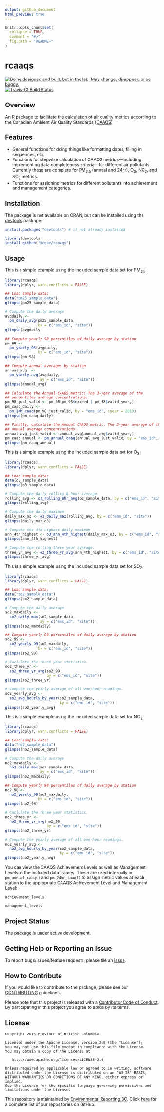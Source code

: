 ```yaml
---
output: github_document
html_preview: true
---
```


<!-- README.md is generated from README.Rmd. Please edit that file -->

```r
knitr::opts_chunk$set(
  collapse = TRUE,
  comment = "#>",
  fig.path = "README-"
)
```

# rcaaqs

<div id="devex-badge"><a rel="Exploration" href="https://github.com/BCDevExchange/docs/blob/master/discussion/projectstates.md"><img alt="Being designed and built, but in the lab. May change, disappear, or be buggy." style="border-width:0" src="https://assets.bcdevexchange.org/images/badges/exploration.svg" title="Being designed and built, but in the lab. May change, disappear, or be buggy." /></a>[![Travis-CI Build Status](https://travis-ci.org/bcgov/rcaaqs.svg?branch=master)](https://travis-ci.org/bcgov/rcaaqs)</div>

## Overview

An [R](https://www.r-project.org/) package to facilitate the calculation of air quality 
metrics according to the Canadian Ambient Air Quality Standards
([CAAQS](http://www.ccme.ca/en/current_priorities/air/caaqs.html))

## Features

- General functions for doing things like formatting dates, filling in
  sequences, etc. 
- Functions for stepwise calculation of CAAQS metrics&mdash;including implementing data completeness criteria&mdash;for
  different air pollutants. Currently these are complete for PM~2.5~ 
  (annual and 24hr), O~3~, NO~2~, and SO~2~ metrics. 
- Functions for assigning
  metrics for different pollutants into achievement and management categories.

## Installation

The package is not available on CRAN, but can be installed using
the [devtools](https://github.com/hadley/devtools) package:

```r
install.packages("devtools") # if not already installed

library(devtools)
install_github("bcgov/rcaaqs")

```

## Usage

This is a simple example using the included sample data set for PM<sub>2.5</sub>. 

```r
library(rcaaqs)
library(dplyr, warn.conflicts = FALSE)

## Load sample data:
data("pm25_sample_data")
glimpse(pm25_sample_data)

# Compute the daily average
avgdaily <- 
  pm_daily_avg(pm25_sample_data, 
               by = c("ems_id", "site"))
glimpse(avgdaily)

## Compute yearly 98 percentiles of daily average by station 
pm_98 <- 
  pm_yearly_98(avgdaily, 
               by = c("ems_id", "site"))
glimpse(pm_98)

## Compute annual averages by station 
annual_avg  <- 
  pm_yearly_avg(avgdaily, 
                by = c("ems_id", "site"))
glimpse(annual_avg)

## Calculate the Annual CAAQS metric: The 3-year average of the
## percentiles average concentrations. 
pm_98_just_valid <- pm_98[pm_98$exceed | pm_98$valid_year,]
pm_caaq_daily <- 
  pm_24h_caaq(pm_98_just_valid, by = "ems_id", cyear = 2013)
glimpse(pm_caaq_daily)

## Finally, calculate the Annual CAAQS metric: The 3-year average of the
## annual average concentrations. 
annual_avg_just_valid <- annual_avg[annual_avg$valid_year,]
pm_caaq_annual <- pm_annual_caaq(annual_avg_just_valid, by = "ems_id", cyear = 2013)
glimpse(pm_caaq_annual)
```

This is a simple example using the included sample data set for O<sub>3</sub>. 
```r
library(rcaaqs)
library(dplyr, warn.conflicts = FALSE)

## Load sample data:
data(o3_sample_data)
glimpse(o3_sample_data)

# Compute the daily rolling 8 hour average
rolling_avg <- o3_rolling_8hr_avg(o3_sample_data, by = c("ems_id", "site"))
glimpse(rolling_avg)

# Compute the daily maximum
daily_max_o3 <- o3_daily_max(rolling_avg, by = c("ems_id", "site"))
glimpse(daily_max_o3)

# Compute the 4th highest daily maximum
ann_4th_highest <- o3_ann_4th_highest(daily_max_o3, by = c("ems_id", "site"))
glimpse(ann_4th_highest)

# Compute the rolling three year average.
three_yr_avg <- o3_three_yr_avg(ann_4th_highest, by = c("ems_id", "site"))
glimpse(three_yr_avg)
```

This is a simple example using the included sample data set for SO<sub>2</sub>. 

```r
library(rcaaqs)
library(dplyr, warn.conflicts = FALSE)

## Load sample data:
data("so2_sample_data")
glimpse(so2_sample_data)

# Compute the daily average
so2_maxdaily <- 
  so2_daily_max(so2_sample_data, 
                by = c("ems_id", "site"))
glimpse(so2_maxdaily)

## Compute yearly 98 percentiles of daily average by station 
so2_99 <- 
  so2_yearly_99(so2_maxdaily, 
               by = c("ems_id", "site"))
glimpse(so2_99)

# Caclulate the three year statistics.
so2_three_yr <- 
  so2_three_yr_avg(so2_99,
                   by = c("ems_id", "site"))
glimpse(so2_three_yr)

# Compute the yearly average of all one-hour readings.
so2_yearly_avg <- 
  so2_avg_hourly_by_year(so2_sample_data,
                         by = c("ems_id", "site"))
glimpse(so2_yearly_avg)
```

This is a simple example using the included sample data set for NO<sub>2</sub>. 
```r
library(rcaaqs)
library(dplyr, warn.conflicts = FALSE)

## Load sample data:
data("no2_sample_data")
glimpse(no2_sample_data)

# Compute the daily average
no2_maxdaily <- 
  no2_daily_max(no2_sample_data, 
                by = c("ems_id", "site"))
glimpse(no2_maxdaily)

## Compute yearly 98 percentiles of daily average by station 
no2_98 <- 
  no2_yearly_98(no2_maxdaily, 
               by = c("ems_id", "site"))
glimpse(no2_98)

# Caclulate the three year statistics.
no2_three_yr <- 
  no2_three_yr_avg(no2_98,
                   by = c("ems_id", "site"))
glimpse(no2_three_yr)

# Compute the yearly average of all one-hour readings.
no2_yearly_avg <- 
  no2_avg_hourly_by_year(no2_sample_data,
                         by = c("ems_id", "site"))
glimpse(no2_yearly_avg)
```


You can view the CAAQS Achievement Levels as well as Management Levels in the included data frames. These are used internally in `pm_annual_caaq()` and `pm_24hr_caaq()` to assign metric values at each station to the appropriate CAAQS Achievement Level and Management Level:

```r
achievement_levels

management_levels
```


## Project Status

The package is under active development. 

## Getting Help or Reporting an Issue

To report bugs/issues/feature requests, please file an 
[issue](https://github.com/bcgov/rcaaqs/issues/).

## How to Contribute

If you would like to contribute to the package, please see our 
[CONTRIBUTING](CONTRIBUTING.md) guidelines.

Please note that this project is released with a [Contributor Code of Conduct](CODE_OF_CONDUCT.md). By participating in this project you agree to abide by its terms.

## License

    Copyright 2015 Province of British Columbia

    Licensed under the Apache License, Version 2.0 (the "License");
    you may not use this file except in compliance with the License.
    You may obtain a copy of the License at 

       http://www.apache.org/licenses/LICENSE-2.0

    Unless required by applicable law or agreed to in writing, software
    distributed under the License is distributed on an "AS IS" BASIS,
    WITHOUT WARRANTIES OR CONDITIONS OF ANY KIND, either express or implied.
    See the License for the specific language governing permissions and
    limitations under the License.
    
This repository is maintained by [Environmental Reporting BC](http://www2.gov.bc.ca/gov/content?id=FF80E0B985F245CEA62808414D78C41B). Click [here](https://github.com/bcgov/EnvReportBC-RepoList) for a complete list of our repositories on GitHub.    

